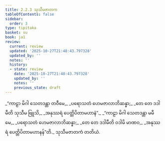 ```yaml
---
title: 2.2.3 သုသီမဇာတက
tableOfContents: false
sidebar:
  order: 3
type: tipitaka
basket: su
book: ja1
review:
  current: review
  updated: '2025-10-27T21:48:43.797328'
  updated_by: ''
  notes: ''
  history:
  - state: review
    date: '2025-10-27T21:48:43.797328'
    updated_by: ''
    notes: ''
    previous_state: draft
---
```



<ReviewStatus review={frontmatter.review} showDetails={true} />

<HypothesisAnnotation frontmatter={frontmatter} />

<DynamicBreadcrumb />

<Division number="25" book="ja1" e="ch" v="22" p="40">

<Paragraph number="380" type="verses" book="ja1">
_“ကာဠာ မိဂါ သေတဒန္တာ တဝီမေ,_  
_ပရောသတံ ဟေမဇာလာဘိဆန္နာ;_  
_တေ တေ ဒဒါမီတိ သုသီမ ဗြူသိ,_  
_အနုဿရံ ပေတ္တိပိတာမဟာနံ”._  

</Paragraph>

</Division>
<Division number="26" book="ja1" e="ch" v="22" p="41">

<Paragraph number="381" type="verses" book="ja1">
_“ကာဠာ မိဂါ သေတဒန္တာ မမီမေ,_  
_ပရောသတံ ဟေမဇာလာဘိဆန္နာ;_  
_တေ တေ ဒဒါမီတိ ဝဒါမိ မာဏဝ,_  
_အနုဿရံ ပေတ္တိပိတာမဟာနန်”တိ._  


</Paragraph>
</Division>

<Paragraph number="382" type="center" book="ja1">
သုသီမဇာတကံ တတိယံ.
</Paragraph>